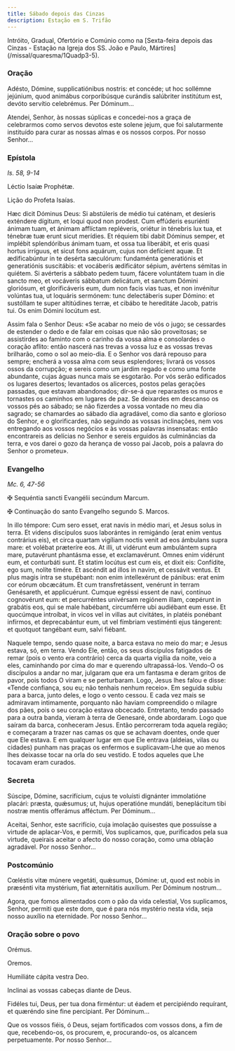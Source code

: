 ```yaml
---
title: Sábado depois das Cinzas
description: Estação em S. Trifão
---
```


<aside>
  Intróito, Gradual, Ofertório e Comúnio como na [Sexta-feira depois das Cinzas
  - Estação na Igreja dos SS. João e Paulo,
  Mártires](/missal/quaresma/1Quadp3-5).
</aside>

### Oração

<div class="side-by-side not-content">

Adésto, Dómine, supplicatiónibus nostris: et concéde; ut hoc sollémne jejúnium, quod animábus corporibúsque curándis salúbriter institútum est, devóto servítio celebrémus. Per Dóminum...

Atendei, Senhor, às nossas súplicas e concedei-nos a graça de celebrarmos como servos devotos este solene jejum, que foi salutarmente instituído para curar as nossas almas e os nossos corpos. Por nosso Senhor...

</div>

### Epístola

<em>Is. 58, 9-14</em>

<div class="side-by-side not-content">

Léctio Isaíæ Prophétæ.

Lição do Profeta Isaías.

Hæc dicit Dóminus Deus: Si abstúleris de médio tui caténam, et desíeris exténdere dígitum, et loqui quod non prodest. Cum effúderis esuriénti ánimam tuam, et ánimam afflíctam repléveris, oriétur in ténebris lux tua, et ténebræ tuæ erunt sicut merídies. Et réquiem tibi dabit Dóminus semper, et implébit splendóribus ánimam tuam, et ossa tua liberábit, et eris quasi hortus irríguus, et sicut fons aquárum, cujus non defícient aquæ. Et ædificabúntur in te desérta sæculórum: fundaménta generatiónis et generatiónis suscitábis: et vocáberis ædificátor sépium, avértens sémitas in quiétem. Si avérteris a sábbato pedem tuum, fácere voluntátem tuam in die sancto meo, et vocáveris sábbatum delicátum, et sanctum Dómini gloriósum, et glorificáveris eum, dum non facis vias tuas, et non invénitur volúntas tua, ut loquáris sermónem: tunc delectáberis super Dómino: et sustóllam te super altitúdines terræ, et cibábo te hereditáte Jacob, patris tui. Os enim Dómini locútum est.

Assim fala o Senhor Deus: «Se acabar no meio de vós o jugo; se cessardes de estender o dedo e de falar em coisas que não são proveitosas; se assistirdes ao faminto com o carinho da vossa alma e consolardes o coração aflito: então nascerá nas trevas a vossa luz e as vossas trevas brilharão, como o sol ao meio-dia. E o Senhor vos dará repouso para sempre; encherá a vossa alma com seus esplendores; livrará os vossos ossos da corrupção; e sereis como um jardim regado e como uma fonte abundante, cujas águas nunca mais se esgotarão. Por vós serão edificados os lugares desertos; levantados os alicerces, postos pelas gerações passadas, que estavam abandonados; dir-se-á que reparastes os muros e tornastes os caminhos em lugares de paz. Se deixardes em descanso os vossos pés ao sábado; se não fizerdes a vossa vontade no meu dia sagrado; se chamardes ao sábado dia agradável, como dia santo e glorioso do Senhor, e o glorificardes, não seguindo as vossas inclinações, nem vos entregando aos vossos negócios e às vossas palavras insensatas: então encontrareis as delícias no Senhor e sereis erguidos às culminâncias da terra, e vos darei o gozo da herança de vosso pai Jacob, pois a palavra do Senhor o prometeu».

</div>

### Evangelho

<em>Mc. 6, 47-56</em>

<div class="side-by-side not-content">

<span class="cross text-red-500">✠</span> Sequéntia sancti Evangélii secúndum Marcum.

<span class="cross text-red-500">✠</span> Continuação do santo Evangelho segundo S. Marcos.

In illo témpore: Cum sero esset, erat navis in médio mari, et Jesus solus in terra. Et videns discípulos suos laborántes in remigándo (erat enim ventus contrárius eis), et circa quartam vigíliam noctis venit ad eos ámbulans supra mare: et volébat præteríre eos. At illi, ut vidérunt eum ambulántem supra mare, putavérunt phantásma esse, et exclamavérunt. Omnes enim vidérunt eum, et conturbáti sunt. Et statim locútus est cum eis, et dixit eis: Confídite, ego sum, nolíte timére. Et ascéndit ad illos in navim, et cessávit ventus. Et plus magis intra se stupébant: non enim intellexérunt de pánibus: erat enim cor eórum obcæcátum. Et cum transfretássent, venérunt in terram Genésareth, et applicuérunt. Cumque egréssi essent de navi, contínuo cognovérunt eum: et percurréntes univérsam regiónem illam, cœpérunt in grabátis eos, qui se male habébant, circumférre ubi audiébant eum esse. Et quocúmque introíbat, in vicos vel in villas aut civitátes, in platéis ponébant infírmos, et deprecabántur eum, ut vel fímbriam vestiménti ejus tángerent: et quotquot tangébant eum, salvi fiébant.

Naquele tempo, sendo quase noite, a barca estava no meio do mar; e Jesus estava, só, em terra. Vendo Ele, então, os seus discípulos fatigados de remar (pois o vento era contrário) cerca da quarta vigília da noite, veio a eles, caminhando por cima do mar e querendo ultrapassá-los. Vendo-O os discípulos a andar no mar, julgaram que era um fantasma e deram gritos de pavor, pois todos O viram e se perturbaram. Logo, Jesus lhes falou e disse: «Tende confiança, sou eu; não tenhais nenhum receio». Em seguida subiu para a barca, junto deles, e logo o vento cessou. E cada vez mais se admiravam intimamente, porquanto não haviam compreendido o milagre dos pães, pois o seu coração estava obcecado. Entretanto, tendo passado para a outra banda, vieram à terra de Genesaré, onde abordaram. Logo que saíram da barca, conheceram Jesus. Então percorreram toda aquela região; e começaram a trazer nas camas os que se achavam doentes, onde quer que Ele estava. E em qualquer lugar em que Ele entrava (aldeias, vilas ou cidades) punham nas praças os enfermos e suplicavam-Lhe que ao menos lhes deixasse tocar na orla do seu vestido. E todos aqueles que Lhe tocavam eram curados.

</div>

### Secreta

<div class="side-by-side not-content">

Súscipe, Dómine, sacrifícium, cujus te voluísti dignánter immolatióne placári: præsta, quǽsumus; ut, hujus operatióne mundáti, beneplácitum tibi nostræ mentis offerámus afféctum. Per Dóminum...

Aceitai, Senhor, este sacrifício, cuja imolação quisestes que possuísse a virtude de aplacar-Vos, e permiti, Vos suplicamos, que, purificados pela sua virtude, queirais aceitar o afecto do nosso coração, como uma oblação agradável. Por nosso Senhor...

</div>

### Postcomúnio

<div class="side-by-side not-content">

Cœléstis vitæ múnere vegetáti, quǽsumus, Dómine: ut, quod est nobis in præsénti vita mystérium, fiat æternitátis auxílium. Per Dóminum nostrum...

Agora, que fomos alimentados com o pão da vida celestial, Vos suplicamos, Senhor, permiti que este dom, que é para nós mystério nesta vida, seja nosso auxílio na eternidade. Por nosso Senhor...

</div>

### Oração sobre o povo

<div class="side-by-side not-content">

<span class="text-red-500 text-center">Orémus.</span>

<span class="text-red-500 text-center">Oremos.</span>

Humiliáte cápita vestra Deo.

Inclinai as vossas cabeças diante de Deus.

Fidéles tui, Deus, per tua dona firméntur: ut éadem et percipiéndo requírant, et quæréndo sine fine percípiant. Per Dóminum...

Que os vossos fiéis, ó Deus, sejam fortificados com vossos dons, a fim de que, recebendo-os, os procurem, e, procurando-os, os alcancem perpetuamente. Por nosso Senhor...

</div>

